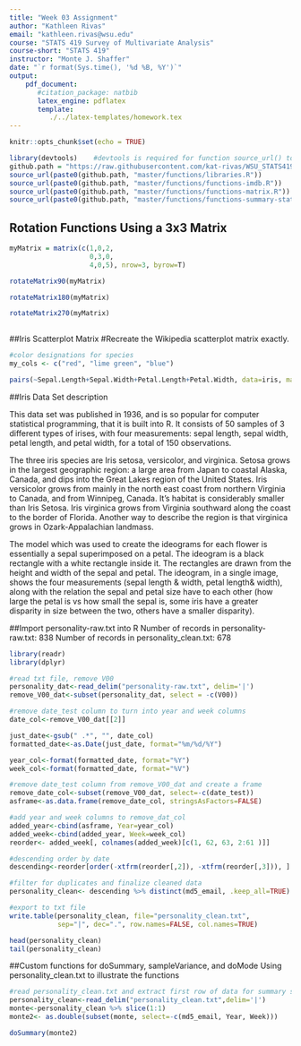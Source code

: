 ```yaml
---
title: "Week 03 Assignment"
author: "Kathleen Rivas"
email: "kathleen.rivas@wsu.edu"
course: "STATS 419 Survey of Multivariate Analysis"
course-short: "STATS 419"
instructor: "Monte J. Shaffer"
date: "`r format(Sys.time(), '%d %B, %Y')`"
output:
    pdf_document:
       #citation_package: natbib
       latex_engine: pdflatex
       template:
          ./../latex-templates/homework.tex
---
```


```r
knitr::opts_chunk$set(echo = TRUE)
```


```r
library(devtools)    #devtools is required for function source_url() to work....
github.path = "https://raw.githubusercontent.com/kat-rivas/WSU_STATS419_FALL2020/"
source_url(paste0(github.path, "master/functions/libraries.R"))
source_url(paste0(github.path, "master/functions/functions-imdb.R"))
source_url(paste0(github.path, "master/functions/functions-matrix.R"))
source_url(paste0(github.path, "master/functions/functions-summary-stats.R"))
```

## Rotation Functions Using a 3x3 Matrix

```r
myMatrix = matrix(c(1,0,2,
                    0,3,0,
                    4,0,5), nrow=3, byrow=T)

rotateMatrix90(myMatrix)

rotateMatrix180(myMatrix)

rotateMatrix270(myMatrix)
  
```

##Iris Scatterplot Matrix 
#Recreate the Wikipedia scatterplot matrix exactly.

```r
#color designations for species
my_cols <- c("red", "lime green", "blue") 

pairs(~Sepal.Length+Sepal.Width+Petal.Length+Petal.Width, data=iris, main="Iris Data (red=setosa,green=versicolor,blue=virginica", pch=21, bg=my_cols[iris$Species], col="black", cex=1.4, cex.labels=2, cex.main=1.75, cex.axis=1.75 )
```

##Iris Data Set description

This data set was published in 1936, and is so popular for computer statistical programming, that it is built into R. It consists of 50 samples of 3 different types of irises, with four measurements: sepal length, sepal width, petal length, and petal width, for a total of 150 observations. 

The three iris species are Iris setosa, versicolor, and virginica. Setosa grows in the largest geographic region: a large area from Japan to coastal Alaska, Canada, and dips into the Great Lakes region of the United States. Iris versicolor grows from mainly in the north east coast from northern Virginia to Canada, and from Winnipeg, Canada. It's habitat is considerably smaller than Iris Setosa. Iris virginica grows from Virginia southward along the coast to the border of Florida. Another way to describe the region is that virginica grows in Ozark-Appalachian landmass. 

The model which was used to create the ideograms for each flower is essentially a sepal superimposed on a petal. The ideogram is a black rectangle with a white rectangle inside it. The rectangles are drawn from the height and width of the sepal and petal. The ideogram, in a single image, shows the four measurements (sepal length & width, petal length& width), along with the relation the sepal and petal size have to each other (how large the petal is vs how small the sepal is, some iris have a greater disparity in size between the two, others have a smaller disparity).

##Import personality-raw.txt into R
Number of records in personality-raw.txt: 838
Number of records in personality_clean.txt: 678

```r
library(readr)
library(dplyr)

#read txt file, remove V00 
personality_dat<-read_delim("personality-raw.txt", delim='|')
remove_V00_dat<-subset(personality_dat, select = -c(V00))

#remove date_test column to turn into year and week columns
date_col<-remove_V00_dat[[2]]

just_date<-gsub(" .*", "", date_col)
formatted_date<-as.Date(just_date, format="%m/%d/%Y")

year_col<-format(formatted_date, format="%Y")
week_col<-format(formatted_date, format="%V")

#remove date_test column from remove_V00_dat and create a frame
remove_date_col<-subset(remove_V00_dat, select=-c(date_test))
asframe<-as.data.frame(remove_date_col, stringsAsFactors=FALSE)

#add year and week columns to remove_dat_col
added_year<-cbind(asframe, Year=year_col)
added_week<-cbind(added_year, Week=week_col)
reorder<- added_week[, colnames(added_week)[c(1, 62, 63, 2:61 )]]

#descending order by date
descending<-reorder[order(-xtfrm(reorder[,2]), -xtfrm(reorder[,3])), ]

#filter for duplicates and finalize cleaned data
personality_clean<- descending %>% distinct(md5_email, .keep_all=TRUE)

#export to txt file
write.table(personality_clean, file="personality_clean.txt", 
            sep="|", dec=".", row.names=FALSE, col.names=TRUE)

head(personality_clean)
tail(personality_clean)
```

##Custom functions for doSummary, sampleVariance, and doMode
Using personality_clean.txt to illustrate the functions

```r

#read personality_clean.txt and extract first row of data for summary statistics
personality_clean<-read_delim("personality_clean.txt",delim='|')
monte<-personality_clean %>% slice(1:1)
monte2<- as.double(subset(monte, select=-c(md5_email, Year, Week)))

doSummary(monte2)

```
